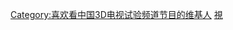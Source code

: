 {{Userbox
  |id=3D
  |id-c=#00FFFF
  |info=这个用户曾经喜欢收看'''[[中国3D电视试验频道]]'''的节目。
  |info-c=#E6E6FA
  |info-s=10
  |border-c=#FFFFFF
}} <includeonly>[[Category:喜欢看中国3D电视试验频道节目的维基人]]</includeonly><noinclude>
[[Category:媒體用戶框模板|視]]
</noinclude>